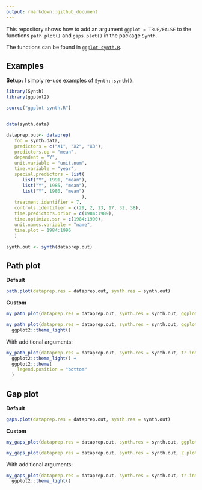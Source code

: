 ```yaml
---
output: rmarkdown::github_document
---
```


This repository shows how to add an argument `ggplot = TRUE/FALSE` to the functions `path.plot()` and `gaps.plot()` in the package `Synth`. 

The functions can be found in [`ggplot-synth.R`](https://github.com/etiennebacher/ggplot-synth/blob/master/ggplot-synth.R).

## Examples

**Setup:** I simply re-use examples of `Synth::synth()`.

```r
library(Synth)
library(ggplot2)

source("ggplot-synth.R")


data(synth.data)

dataprep.out<- dataprep(
   foo = synth.data,
   predictors = c("X1", "X2", "X3"),
   predictors.op = "mean",
   dependent = "Y",
   unit.variable = "unit.num",
   time.variable = "year",
   special.predictors = list(
      list("Y", 1991, "mean"),
      list("Y", 1985, "mean"),
      list("Y", 1980, "mean")
                            ),
   treatment.identifier = 7,
   controls.identifier = c(29, 2, 13, 17, 32, 38),
   time.predictors.prior = c(1984:1989),
   time.optimize.ssr = c(1984:1990),
   unit.names.variable = "name",
   time.plot = 1984:1996
   )

synth.out <- synth(dataprep.out)
```

## Path plot

**Default**
```r
path.plot(dataprep.res = dataprep.out, synth.res = synth.out)
```

**Custom**
```r
my_path_plot(dataprep.res = dataprep.out, synth.res = synth.out, ggplot = TRUE)
```
```r
my_path_plot(dataprep.res = dataprep.out, synth.res = synth.out, ggplot = TRUE) +
  ggplot2::theme_light()
```

With additional arguments: 
```r
my_path_plot(dataprep.res = dataprep.out, synth.res = synth.out, tr.intake = 1991, Ylab = "My outcome", Xlab = "Years", Main = "My plot", Legend = c("First item", "Second item"), ggplot = TRUE) +
  ggplot2::theme_light() +
  ggplot2::theme(
    legend.position = "bottom"
  )
```



## Gap plot

**Default**
```r
gaps.plot(dataprep.res = dataprep.out, synth.res = synth.out)
```

**Custom**
```r
my_gaps_plot(dataprep.res = dataprep.out, synth.res = synth.out, ggplot = TRUE)
```

```r
my_gaps_plot(dataprep.res = dataprep.out, synth.res = synth.out, Z.plot = TRUE, ggplot = TRUE)
```

With additional arguments: 
```r
my_gaps_plot(dataprep.res = dataprep.out, synth.res = synth.out, tr.intake = 1991, Ylab = "My outcome", Xlab = "Years", Main = "My plot", ggplot = TRUE) +
  ggplot2::theme_light()
```

